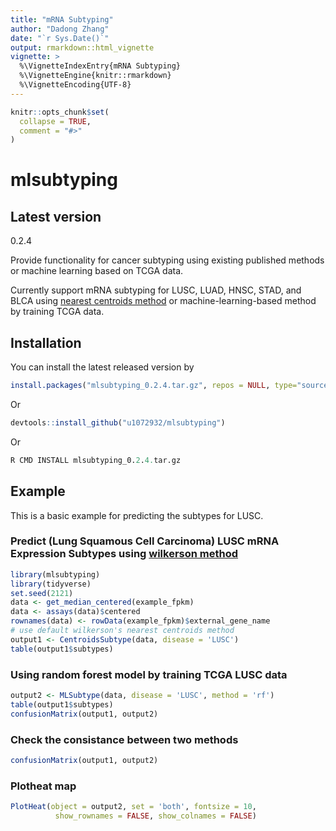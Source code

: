 ---
title: "mRNA Subtyping"
author: "Dadong Zhang"
date: "`r Sys.Date()`"
output: rmarkdown::html_vignette
vignette: >
  %\VignetteIndexEntry{mRNA Subtyping}
  %\VignetteEngine{knitr::rmarkdown}
  %\VignetteEncoding{UTF-8}
---

```{r, include = FALSE}
knitr::opts_chunk$set(
  collapse = TRUE,
  comment = "#>"
)
```

# mlsubtyping

## Latest version

0.2.4
<!-- badges: start -->
<!-- badges: end -->

Provide functionality for cancer subtyping using existing published methods or machine learning based on TCGA data.

Currently support mRNA subtyping for LUSC, LUAD, HNSC, STAD, and BLCA using [nearest centroids method](https://clincancerres.aacrjournals.org/content/16/19/4864) or machine-learning-based method by training TCGA data.

## Installation

You can install the latest released version by

``` r
install.packages("mlsubtyping_0.2.4.tar.gz", repos = NULL, type="source")
```
Or
``` r
devtools::install_github("u1072932/mlsubtyping")
```
Or
``` r
R CMD INSTALL mlsubtyping_0.2.4.tar.gz
```
## Example

This is a basic example for predicting the subtypes for LUSC.

### Predict (Lung Squamous Cell Carcinoma) LUSC  mRNA Expression Subtypes using [wilkerson method](https://clincancerres.aacrjournals.org/content/16/19/4864)

```{r wilkerson, eval=FALSE}
library(mlsubtyping)
library(tidyverse)
set.seed(2121)
data <- get_median_centered(example_fpkm)
data <- assays(data)$centered
rownames(data) <- rowData(example_fpkm)$external_gene_name
# use default wilkerson's nearest centroids method
output1 <- CentroidsSubtype(data, disease = 'LUSC')
table(output1$subtypes)
```

### Using random forest model by training TCGA LUSC data
```{r rf, eval=FALSE}
output2 <- MLSubtype(data, disease = 'LUSC', method = 'rf')
table(output1$subtypes)
confusionMatrix(output1, output2)
```

### Check the consistance between two methods
```{r confusion, eval=FALSE}
confusionMatrix(output1, output2)
```

### Plotheat map
```{r heatmap, eval=FALSE}
PlotHeat(object = output2, set = 'both', fontsize = 10,
          show_rownames = FALSE, show_colnames = FALSE)
```
